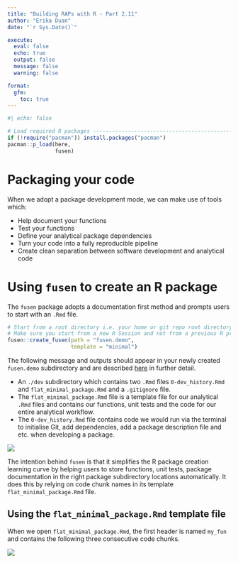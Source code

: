 ```yaml
---
title: "Building RAPs with R - Part 2.11"
author: "Erika Duan"
date: "`r Sys.Date()`"   

execute:
  eval: false
  echo: true
  output: false
  message: false
  warning: false

format:
  gfm:
    toc: true
---
```


```r
#| echo: false 

# Load required R packages -----------------------------------------------------
if (!require("pacman")) install.packages("pacman")
pacman::p_load(here,
               fusen) 
```


# Packaging your code     

When we adopt a package development mode, we can make use of tools which:     

-   Help document your functions     
-   Test your functions     
-   Define your analytical package dependencies     
-   Turn your code into a fully reproducible pipeline     
-   Create clean separation between software development and analytical code         


# Using `fusen` to create an R package     

The `fusen` package adopts a documentation first method and prompts users to start with an `.Rmd` file.    

```r
# Start from a root directory i.e. your home or git repo root directory --------
# Make sure you start from a new R Session and not from a previous R project
fusen::create_fusen(path = "fusen.demo",
                    template = "minimal")
```

The following message and outputs should appear in your newly created `fusen.demo` subdirectory and are described [here](https://thinkr-open.github.io/fusen/) in further detail.       

-   An `./dev` subdirectory which contains two `.Rmd` files `0-dev_history.Rmd` and `flat_minimal_package.Rmd` and a `.gitignore` file.    
-   The `flat_minimal_package.Rmd` file is a template file for our analytical `.Rmd` files and contains our functions, unit tests and the code for our entire analytical workflow.     
-   The `0-dev_history.Rmd` file contains code we would run via the terminal to initialise Git, add dependencies, add a package description file and etc. when developing a package.    

![](./figures/create_fusen_output.png)    

The intention behind `fusen` is that it simplifies the R package creation learning curve by helping users to store functions, unit tests, package documentation in the right package subdirectory locations automatically. It does this by relying on code chunk names in its template `flat_minimal_package.Rmd` file.     


## Using the `flat_minimal_package.Rmd` template file   

When we open `flat_minimal_package.Rmd`, the first header is named `my_fun` and contains the following three consecutive code chunks.   

![](./figures/fusen_my_fun.png)   



